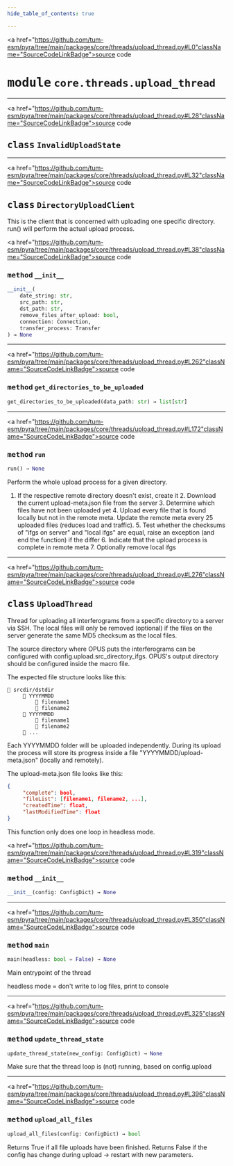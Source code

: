 ```yaml
---
hide_table_of_contents: true

---
```


<!-- markdownlint-disable -->

<a href="https://github.com/tum-esm/pyra/tree/main/packages/core/threads/upload_thread.py#L0"className="SourceCodeLinkBadge">source code</a>

# <kbd>module</kbd> `core.threads.upload_thread`






---

<a href="https://github.com/tum-esm/pyra/tree/main/packages/core/threads/upload_thread.py#L28"className="SourceCodeLinkBadge">source code</a>

## <kbd>class</kbd> `InvalidUploadState`








---

<a href="https://github.com/tum-esm/pyra/tree/main/packages/core/threads/upload_thread.py#L32"className="SourceCodeLinkBadge">source code</a>

## <kbd>class</kbd> `DirectoryUploadClient`
This is the client that is concerned with uploading one specific directory. run() will perform the actual upload process. 

<a href="https://github.com/tum-esm/pyra/tree/main/packages/core/threads/upload_thread.py#L38"className="SourceCodeLinkBadge">source code</a>

### <kbd>method</kbd> `__init__`

```python
__init__(
    date_string: str,
    src_path: str,
    dst_path: str,
    remove_files_after_upload: bool,
    connection: Connection,
    transfer_process: Transfer
) → None
```








---

<a href="https://github.com/tum-esm/pyra/tree/main/packages/core/threads/upload_thread.py#L262"className="SourceCodeLinkBadge">source code</a>

### <kbd>method</kbd> `get_directories_to_be_uploaded`

```python
get_directories_to_be_uploaded(data_path: str) → list[str]
```





---

<a href="https://github.com/tum-esm/pyra/tree/main/packages/core/threads/upload_thread.py#L172"className="SourceCodeLinkBadge">source code</a>

### <kbd>method</kbd> `run`

```python
run() → None
```

Perform the whole upload process for a given directory. 

1. If the respective remote directory doesn't exist, create it 2. Download the current upload-meta.json file from the server 3. Determine which files have not been uploaded yet 4. Upload every file that is found locally but not in the remote  meta. Update the remote meta every 25 uploaded files (reduces  load and traffic). 5. Test whether the checksums of "ifgs on server" and "local ifgs"  are equal, raise an exception (and end the function) if the differ 6. Indicate that the upload process is complete in remote meta 7. Optionally remove local ifgs 


---

<a href="https://github.com/tum-esm/pyra/tree/main/packages/core/threads/upload_thread.py#L276"className="SourceCodeLinkBadge">source code</a>

## <kbd>class</kbd> `UploadThread`
Thread for uploading all interferograms from a specific directory to a server via SSH. The local files will only be removed (optional) if the files on the server generate the same MD5 checksum as the local files. 

The source directory where OPUS puts the interferograms can be configured with config.upload.src_directory_ifgs. OPUS's output directory should be configured inside the macro file. 

The expected file structure looks like this: 

```
📁 srcdir/dstdir
     📁 YYYYMMDD
         📄 filename1
         📄 filename2
     📁 YYYYMMDD
         📄 filename1
         📄 filename2
     📁 ...
``` 

Each YYYYMMDD folder will be uploaded independently. During its upload the process will store its progress inside a file "YYYYMMDD/upload-meta.json" (locally and remotely). 

The upload-meta.json file looks like this: 

```json
{
     "complete": bool,
     "fileList": [filename1, filename2, ...],
     "createdTime": float,
     "lastModifiedTime": float
}
``` 

This function only does one loop in headless mode. 

<a href="https://github.com/tum-esm/pyra/tree/main/packages/core/threads/upload_thread.py#L319"className="SourceCodeLinkBadge">source code</a>

### <kbd>method</kbd> `__init__`

```python
__init__(config: ConfigDict) → None
```








---

<a href="https://github.com/tum-esm/pyra/tree/main/packages/core/threads/upload_thread.py#L350"className="SourceCodeLinkBadge">source code</a>

### <kbd>method</kbd> `main`

```python
main(headless: bool = False) → None
```

Main entrypoint of the thread 

headless mode = don't write to log files, print to console 

---

<a href="https://github.com/tum-esm/pyra/tree/main/packages/core/threads/upload_thread.py#L325"className="SourceCodeLinkBadge">source code</a>

### <kbd>method</kbd> `update_thread_state`

```python
update_thread_state(new_config: ConfigDict) → None
```

Make sure that the thread loop is (not) running, based on config.upload 

---

<a href="https://github.com/tum-esm/pyra/tree/main/packages/core/threads/upload_thread.py#L396"className="SourceCodeLinkBadge">source code</a>

### <kbd>method</kbd> `upload_all_files`

```python
upload_all_files(config: ConfigDict) → bool
```

Returns True if all file uploads have been finished. Returns False if the config has change during upload -> restart with new parameters. 


